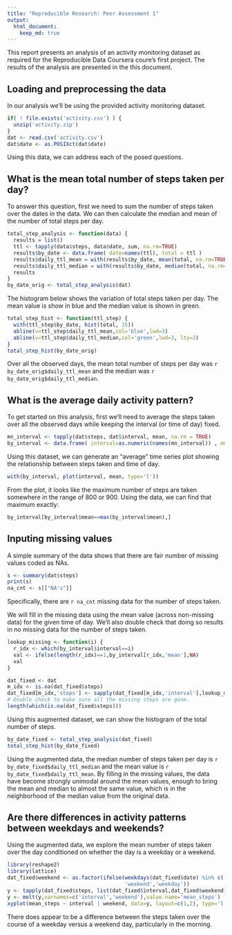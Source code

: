 ```yaml
---
title: "Reproducible Research: Peer Assessment 1"
output: 
  html_document:
    keep_md: true
---
```


This report presents an analysis of an activity monitoring dataset as required for the Reproducible Data Coursera coure's first project. The results of the analysis are presented in the this document.

## Loading and preprocessing the data

In our analysis we'll be using the provided activity monitoring dataset.
```r
if( ! file.exists('activity.csv') ) {
  unzip('activity.zip')
}
dat <- read.csv('activity.csv')
dat$date <- as.POSIXct(dat$date)
```
Using this data, we can address each of the posed questions.

## What is the mean total number of steps taken per day?

To answer this question, first we need to sum the number of steps taken over the dates in the data.
We can then calculate the median and mean of the number of total steps per day.

```r
total_step_analysis <- function(data) {
  results = list()
  ttl <- tapply(data$steps, data$date, sum, na.rm=TRUE)
  results$by_date <- data.frame( date=names(ttl), total = ttl )
  results$daily_ttl_mean = with(results$by_date, mean(total, na.rm=TRUE))
  results$daily_ttl_median = with(results$by_date, median(total, na.rm=TRUE))
  results
}
by_date_orig <- total_step_analysis(dat)
```

The histogram below shows the variation of total steps taken per day. The mean value is show in blue and the median value is shown in green.

```r
total_step_hist <- function(ttl_step) {
  with(ttl_step$by_date, hist(total, 15))
  abline(v=ttl_step$daily_ttl_mean,col='blue',lwd=3)
  abline(v=ttl_step$daily_ttl_median,col='green',lwd=3, lty=2)
}
total_step_hist(by_date_orig)
```

Over all the observed days, the mean total number of steps per day was `r by_date_orig$daily_ttl_mean` and the median was `r by_date_orig$daily_ttl_median`.

## What is the average daily activity pattern?

To get started on this analysis, first we'll need to average the steps taken over all the observed days while keeping the interval (or time of day) fixed.

```r
mn_interval <- tapply(dat$steps, dat$interval, mean, na.rm = TRUE)
by_interval <- data.frame( interval=as.numeric(names(mn_interval)) , mean = mn_interval)
```

Using this dataset, we can generate an "average" time series plot showing the relationship between steps taken and time of day.

```r
with(by_interval, plot(interval, mean, type='l'))
```

From the plot, it looks like the maximum number of steps are taken somewhere in the range of 800 or 900. Using the data, we can find that maximum exactly:

```r
by_interval[by_interval$mean==max(by_interval$mean),]
```

## Inputing missing values

A simple summary of the data shows that there are fair number of missing values coded as NAs.

```r
s <- summary(dat$steps)
print(s)
na_cnt <- s[["NA's"]]
```

Specifically, there are `r na_cnt` missing data for the number of steps taken.

We will fill in the missing data using the mean value (across non-missing data) for the given time of day. We'll also double check that doing so results in no missing data for the number of steps taken.
```r
lookup_missing <- function(i) {
  r_idx <- which(by_interval$interval==i)
  val <- ifelse(length(r_idx)==1,by_interval[r_idx,'mean'],NA)
  val
}

dat_fixed <- dat
m_idx <- is.na(dat_fixed$steps)
dat_fixed[m_idx,'steps'] <- sapply(dat_fixed[m_idx,'interval'],lookup_missing)
# Double check to make sure all the missing steps are gone.
length(which(is.na(dat_fixed$steps)))
```

Using this augmented dataset, we can show the histogram of the total number of steps.
```r
by_date_fixed <- total_step_analysis(dat_fixed)
total_step_hist(by_date_fixed)
```

Using the augmented data, the median number of steps taken per day is `r by_date_fixed$daily_ttl_median` and the mean value is `r by_date_fixed$daily_ttl_mean`. By filling in the missing values, the data have become strongly unimodal around the mean values, enough to bring the mean and median to almost the same value, which is in the neighborhood of the median value from the original data.

## Are there differences in activity patterns between weekdays and weekends?

Using the augmented data, we explore the mean number of steps taken over the day conditioned on whether the day is a weekday or a weekend. 

```r
library(reshape2)
library(lattice)
dat_fixed$weekend <- as.factor(ifelse(weekdays(dat_fixed$date) %in% c('Saturday','Sunday'),
                                      'weekend','weekday'))
y <- tapply(dat_fixed$steps, list(dat_fixed$interval,dat_fixed$weekend), mean)
y <- melt(y,varnames=c('interval','weekend'),value.name='mean_steps')
xyplot(mean_steps ~ interval | weekend, data=y, layout=c(1,2), type='l')
```

There does appear to be a difference between the steps taken over the course of a weekday versus a weekend day, particularly in the morning.